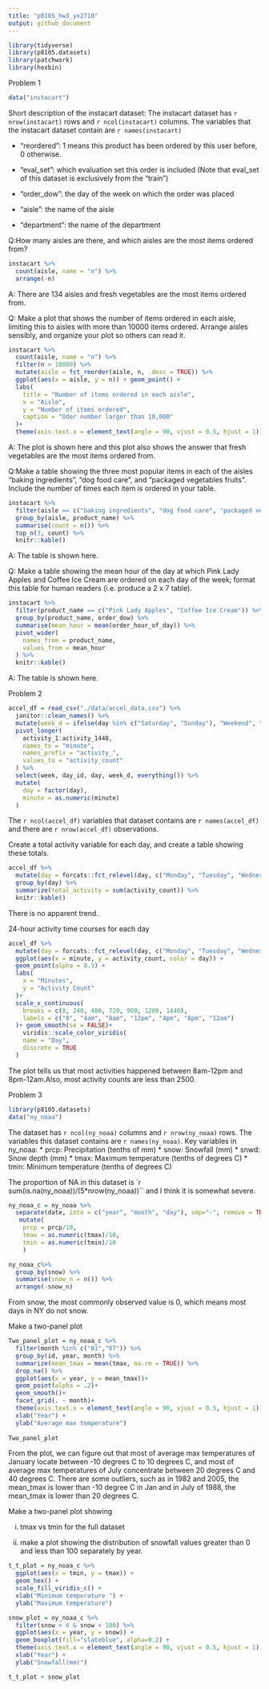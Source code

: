 ```yaml
---
title: "p8105_hw3_yx2710"
output: github_document
---
```


```r
library(tidyverse)
library(p8105.datasets)
library(patchwork)
library(hexbin)
```

Problem 1 

```r
data("instacart")
```

Short description of the instacart dataset:
The instacart dataset has `r nrow(instacart)` rows and `r ncol(instacart)` columns. The variables that the instacart dataset contain are `r names(instacart)`

* "reordered": 1 means this product has been ordered by this user before, 0 otherwise.

* "eval_set":  which evaluation set this order is included (Note that eval_set of this dataset is exclusively from the “train”)

* "order_dow": the day of the week on which the order was placed

* "aisle": the name of the aisle

* "department": the name of the department

Q:How many aisles are there, and which aisles are the most items ordered from?
```r
instacart %>% 
  count(aisle, name = "n") %>% 
  arrange(-n)
```
A: There are 134 aisles and fresh vegetables are the most items ordered from.

Q: Make a plot that shows the number of items ordered in each aisle, limiting this to aisles with more than 10000 items ordered. Arrange aisles sensibly, and organize your plot so others can read it.
```r
instacart %>% 
  count(aisle, name = "n") %>%
  filter(n > 10000) %>% 
  mutate(aisle = fct_reorder(aisle, n, .desc = TRUE)) %>% 
  ggplot(aes(x = aisle, y = n)) + geom_point() +
  labs(
    title = "Number of items ordered in each aisle",
    x = "Aisle",
    y = "Number of items ordered",
    caption = "Oder number larger than 10,000"
  )+
  theme(axis.text.x = element_text(angle = 90, vjust = 0.5, hjust = 1))
```
A: The plot is shown here and this plot also shows the answer that fresh vegetables are the most items ordered from.

Q:Make a table showing the three most popular items in each of the aisles “baking ingredients”, “dog food care”, and “packaged vegetables fruits”. Include the number of times each item is ordered in your table.
```r
instacart %>% 
  filter(aisle == c("baking ingredients", "dog food care", "packaged vegetables fruits")) %>% 
  group_by(aisle, product_name) %>% 
  summarise(count = n()) %>% 
  top_n(3, count) %>% 
  knitr::kable()
```

A: The table is shown here.

Q: Make a table showing the mean hour of the day at which Pink Lady Apples and Coffee Ice Cream are ordered on each day of the week; format this table for human readers (i.e. produce a 2 x 7 table).
```r
instacart %>% 
  filter(product_name == c("Pink Lady Apples", "Coffee Ice Cream")) %>% 
  group_by(product_name, order_dow) %>% 
  summarise(mean_hour = mean(order_hour_of_day)) %>% 
  pivot_wider(
    names_from = product_name,
    values_from = mean_hour
  ) %>% 
  knitr::kable()
```
A: The table is shown here.

Problem 2 

```r
accel_df = read_csv("./data/accel_data.csv") %>% 
  janitor::clean_names() %>% 
  mutate(week_d = ifelse(day %in% c("Saturday", "Sunday"), "Weekend", "Weekday")) %>% 
  pivot_longer(
    activity_1:activity_1440,
    names_to = "minute",
    names_prefix = "activity_",
    values_to = "activity_count"
  ) %>% 
  select(week, day_id, day, week_d, everything()) %>% 
  mutate(
    day = factor(day),
    minute = as.numeric(minute)
  )
```
The `r ncol(accel_df)` variables that dataset contains are `r names(accel_df)` and there are `r nrow(accel_df)` observations.


Create a total activity variable for each day, and create a table showing these totals. 
```r
accel_df %>% 
  mutate(day = forcats::fct_relevel(day, c("Monday", "Tuesday", "Wednesday", "Thursday", "Friday", "Saturday", "Sunday"))) %>% 
  group_by(day) %>% 
  summarize(total_activity = sum(activity_count)) %>% 
  knitr::kable()

```
There is no apparent trend.

24-hour activity time courses for each day 
```r
accel_df %>% 
  mutate(day = forcats::fct_relevel(day, c("Monday", "Tuesday", "Wednesday", "Thursday", "Friday", "Saturday", "Sunday"))) %>% 
  ggplot(aes(x = minute, y = activity_count, color = day)) +
  geom_point(alpha = 0.3) +
  labs(
    x = "Minutes",
    y = "Activity Count"
  )+
  scale_x_continuous(
    breaks = c(0, 240, 480, 720, 960, 1200, 1440),
    labels = c("0", "4am", "8am", "12pm", "4pm", "8pm", "12am")
  )+ geom_smooth(se = FALSE)+
    viridis::scale_color_viridis(
    name = "Day", 
    discrete = TRUE
  )
```
The plot tells us that most activities happened between 8am-12pm and 8pm-12am.Also, most activity counts are less than 2500.

Problem 3

```r
library(p8105.datasets)
data("ny_noaa")
```

The dataset has `r ncol(ny_noaa)` columns and `r nrow(ny_noaa)` rows. The variables this dataset contains are `r names(ny_noaa)`.
Key variables in ny_noaa:
* prcp: Precipitation (tenths of mm)
* snow: Snowfall (mm)
* snwd: Snow depth (mm)
* tmax: Maximum temperature (tenths of degrees C)
* tmin: Minimum temperature (tenths of degrees C)

The proportion of NA in this dataset is `r sum(is.na(ny_noaa))/(5*nrow(ny_noaa))`` and I think it is somewhat severe.

```r
ny_noaa_c = ny_noaa %>% 
  separate(date, into = c("year", "month", "day"), sep="-", remove = TRUE) %>% 
   mutate(
    prcp = prcp/10,
    tmax = as.numeric(tmax)/10,
    tmin = as.numeric(tmin)/10
    ) 

ny_noaa_c%>% 
  group_by(snow) %>% 
  summarise(snow_n = n()) %>% 
  arrange(-snow_n)
```
From snow, the most commonly observed value is 0, which means most days in NY do not snow.

Make a two-panel plot

```r
Two_panel_plot = ny_noaa_c %>% 
  filter(month %in% c("01","07")) %>% 
  group_by(id, year, month) %>% 
  summarize(mean_tmax = mean(tmax, na.rm = TRUE)) %>% 
  drop_na() %>% 
  ggplot(aes(x = year, y = mean_tmax))+
  geom_point(alpha = .2)+
  geom_smooth()+
  facet_grid(. ~ month)+
  theme(axis.text.x = element_text(angle = 90, vjust = 0.5, hjust = 1))+
  xlab("Year") +
  ylab("Average max temperature")
  
Two_panel_plot
```

From the plot, we can figure out that most of average max temperatures of January locate between -10 degrees C to 10 degrees C, and most of average max temperatures of July concentrate between 20 degrees C and 40 degrees C.
There are some outliers, such as in 1982 and 2005, the mean_tmax is lower than -10 degree C in Jan and in July of 1988, the mean_tmax is lower than 20 degrees C.

Make a two-panel plot showing 

(i) tmax vs tmin for the full dataset

(ii) make a plot showing the distribution of snowfall values greater than 0 and less than 100 separately by year.
```r
t_t_plot = ny_noaa_c %>% 
  ggplot(aes(x = tmin, y = tmax)) + 
  geom_hex() +
  scale_fill_viridis_c() +
  xlab("Minimum temperature ") +
  ylab("Maximum temperature")

snow_plot = ny_noaa_c %>% 
  filter(snow > 0 & snow < 100) %>% 
  ggplot(aes(x = year, y = snow)) +
  geom_boxplot(fill="slateblue", alpha=0.2) +
  theme(axis.text.x = element_text(angle = 90, vjust = 0.5, hjust = 1))+
  xlab("Year") +
  ylab("Snowfall(mm)")

t_t_plot + snow_plot 
```




